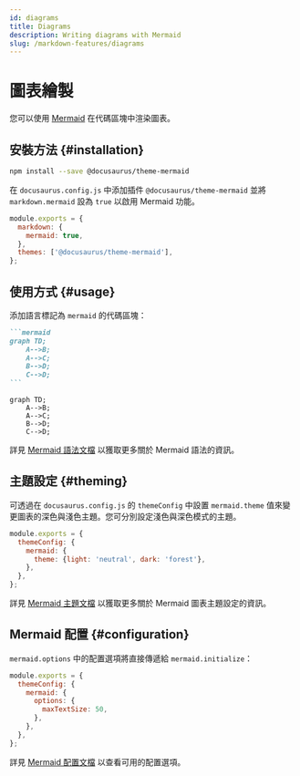 ```yaml
---
id: diagrams
title: Diagrams
description: Writing diagrams with Mermaid
slug: /markdown-features/diagrams
---
```


# 圖表繪製

您可以使用 [Mermaid](https://mermaid-js.github.io/mermaid/) 在代碼區塊中渲染圖表。

## 安裝方法 {#installation}

```bash npm2yarn
npm install --save @docusaurus/theme-mermaid
```

在 `docusaurus.config.js` 中添加插件 `@docusaurus/theme-mermaid` 並將 `markdown.mermaid` 設為 `true` 以啟用 Mermaid 功能。

```js title="docusaurus.config.js"
module.exports = {
  markdown: {
    mermaid: true,
  },
  themes: ['@docusaurus/theme-mermaid'],
};
```

## 使用方式 {#usage}

添加語言標記為 `mermaid` 的代碼區塊：

````md title="Example Mermaid diagram"
```mermaid
graph TD;
    A-->B;
    A-->C;
    B-->D;
    C-->D;
```
````

```mermaid
graph TD;
    A-->B;
    A-->C;
    B-->D;
    C-->D;
```

詳見 [Mermaid 語法文檔](https://mermaid-js.github.io/mermaid/#/./n00b-syntaxReference) 以獲取更多關於 Mermaid 語法的資訊。

## 主題設定 {#theming}

可透過在 `docusaurus.config.js` 的 `themeConfig` 中設置 `mermaid.theme` 值來變更圖表的深色與淺色主題。您可分別設定淺色與深色模式的主題。

```js title="docusaurus.config.js"
module.exports = {
  themeConfig: {
    mermaid: {
      theme: {light: 'neutral', dark: 'forest'},
    },
  },
};
```

詳見 [Mermaid 主題文檔](https://mermaid-js.github.io/mermaid/#/theming) 以獲取更多關於 Mermaid 圖表主題設定的資訊。

## Mermaid 配置 {#configuration}

`mermaid.options` 中的配置選項將直接傳遞給 `mermaid.initialize`：

```js title="docusaurus.config.js"
module.exports = {
  themeConfig: {
    mermaid: {
      options: {
        maxTextSize: 50,
      },
    },
  },
};
```

詳見 [Mermaid 配置文檔](https://mermaid-js.github.io/mermaid/#/./Setup?id=configuration) 以查看可用的配置選項。